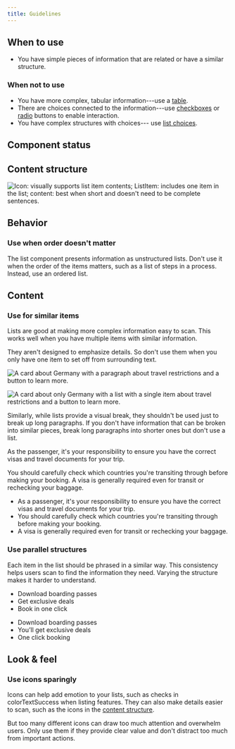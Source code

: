 ```yaml
---
title: Guidelines
---
```


<ReactExample name="List" />

## When to use

- You have simple pieces of information that are related or have a similar structure.

### When not to use

- You have more complex, tabular information---use a [table](/components/structure/table/).
- There are choices connected to the information---use [checkboxes](/components/input/checkbox/)
  or [radio](/components/input/radio/) buttons to enable interaction.
- You have complex structures with choices--- use [list choices](/components/input/listchoice/).

## Component status

<ComponentStatus component="List" />

## Content structure

![Icon: visually supports list item contents; ListItem: includes one item in the list; content: best when short and doesn't need to be complete sentences.](fileId:4QJZqvBvRrLu6t9mwObCkA;nodeId:83%3A0)

## Behavior

### Use when order doesn't matter

The list component presents information as unstructured lists.
Don't use it when the order of the items matters,
such as a list of steps in a process.
Instead, use an ordered list.

## Content

### Use for similar items

Lists are good at making more complex information easy to scan.
This works well when you have multiple items with similar information.

They aren't designed to emphasize details.
So don't use them when you only have one item to set off from surrounding text.

<Guideline type="do" title="Not for emphasis">

![A card about Germany with a paragraph about travel restrictions and a button to learn more.](fileId:fannvRpkOJK6uxxT33EKaa;nodeId:118%3A31)

![A card about only Germany with a list with a single item about travel restrictions and a button to learn more.](fileId:fannvRpkOJK6uxxT33EKaa;nodeId:118%3A244)

</Guideline>

Similarly, while lists provide a visual break,
they shouldn't be used just to break up long paragraphs.
If you don't have information that can be broken into similar pieces,
break long paragraphs into shorter ones but don't use a list.

<GuidelinesSideBySide>

<Do>

As the passenger, it's your responsibility to ensure
you have the correct visas and travel documents for your trip.

You should carefully check which countries you're transiting through before making your booking.
A visa is generally required even for transit or rechecking your baggage.

</Do>

<Dont>

- As a passenger, it's your responsibility to ensure
  you have the correct visas and travel documents for your trip.
- You should carefully check which countries you're transiting through before making your booking.
- A visa is generally required even for transit or rechecking your baggage.

</Dont>

</GuidelinesSideBySide>

### Use parallel structures

Each item in the list should be phrased in a similar way.
This consistency helps users scan to find the information they need.
Varying the structure makes it harder to understand.

<GuidelinesSideBySide>

<Do>

- Download boarding passes
- Get exclusive deals
- Book in one click

</Do>

<Dont>

- Download boarding passes
- You’ll get exclusive deals
- One click booking

</Dont>

</GuidelinesSideBySide>

## Look & feel

### Use icons sparingly

Icons can help add emotion to your lists,
such as checks in colorTextSuccess when listing features.
They can also make details easier to scan, such as the icons in the [content structure](#content-structure).

But too many different icons can draw too much attention and overwhelm users.
Only use them if they provide clear value and don't distract too much from important actions.
